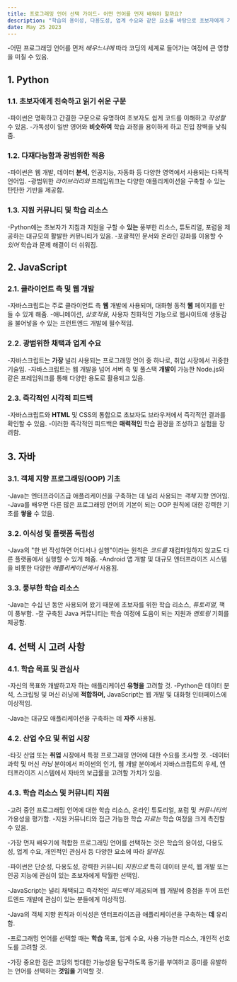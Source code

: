 ```yaml
---
title: 프로그래밍 언어 선택 가이드- 어떤 언어를 먼저 배워야 할까요?
description: "학습의 용이성, 다용도성, 업계 수요와 같은 요소를 바탕으로 초보자에게 가장 적합한 프로그래밍 언어를 결정하는 데 도움이 되는 인사이트와 고려 사항을 제공하는 것을 목표로 합니다."
date: May 25 2023
---
```


-어떤 프로그래밍 언어를 먼저 _배우느냐에_ 따라 코딩의 세계로 들어가는 여정에 큰 영향을 미칠 수 있음. 





## 1. Python
### 1.1. 초보자에게 친숙하고 읽기 쉬운 구문

-파이썬은 명확하고 간결한 구문으로 유명하여 초보자도 쉽게 코드를 이해하고 _작성할_ 수 있음.
-가독성이 일반 영어와 **비슷하여** 학습 과정을 용이하게 하고 진입 장벽을 낮춰줌.
### 1.2. 다재다능함과 광범위한 적용

-파이썬은 웹 개발, 데이터 **분석,** 인공지능, 자동화 등 다양한 영역에서 사용되는 다목적 언어임.
-광범위한 _라이브러리와_ 프레임워크는 다양한 애플리케이션을 구축할 수 있는 탄탄한 기반을 제공함.
### 1.3. 지원 커뮤니티 및 학습 리소스

-Python에는 초보자가 지침과 지원을 구할 수 **있는** 풍부한 리소스, 튜토리얼, 포럼을 제공하는 대규모의 활발한 커뮤니티가 있음.
-포괄적인 문서와 온라인 강좌를 이용할 수 _있어_ 학습과 문제 해결이 더 쉬워짐.
## 2. JavaScript
### 2.1. 클라이언트 측 및 웹 개발

-자바스크립트는 주로 클라이언트 측 **웹** 개발에 사용되며, 대화형 동적 **웹** 페이지를 만들 수 있게 해줌.
-애니메이션, _상호작용,_ 사용자 친화적인 기능으로 웹사이트에 생동감을 불어넣을 수 있는 프런트엔드 개발에 필수적임.
### 2.2. 광범위한 채택과 업계 수요

-자바스크립트는 **가장** 널리 사용되는 프로그래밍 언어 중 하나로, 취업 시장에서 귀중한 기술임.
-자바스크립트는 웹 개발을 넘어 서버 측 및 풀스택 **개발이** 가능한 Node.js와 같은 프레임워크를 통해 다양한 용도로 활용되고 있음.
### 2.3. 즉각적인 시각적 피드백

-자바스크립트와 **HTML** 및 CSS의 통합으로 초보자도 브라우저에서 즉각적인 결과를 확인할 수 있음.
-이러한 즉각적인 피드백은 **매력적인** 학습 환경을 조성하고 실험을 장려함.
## 3. 자바
### 3.1. 객체 지향 프로그래밍(OOP) 기초

-Java는 엔터프라이즈급 애플리케이션을 구축하는 데 널리 사용되는 _객체_ 지향 언어임.
-Java를 배우면 다른 많은 프로그래밍 언어의 기본이 되는 OOP 원칙에 대한 강력한 기초를 **쌓을** 수 있음.
### 3.2. 이식성 및 플랫폼 독립성

-Java의 "한 번 작성하면 어디서나 실행"이라는 원칙은 _코드를_ 재컴파일하지 않고도 다른 플랫폼에서 실행할 수 있게 해줌.
-Android 앱 개발 및 대규모 엔터프라이즈 시스템을 비롯한 다양한 _애플리케이션에서_ 사용됨.
### 3.3. 풍부한 학습 리소스

-Java는 수십 년 동안 사용되어 왔기 때문에 초보자를 위한 학습 리소스, _튜토리얼,_ 책이 풍부함.
-잘 구축된 Java 커뮤니티는 학습 여정에 도움이 되는 지원과 _멘토링_ 기회를 제공함.
## 4. 선택 시 고려 사항
### 4.1. 학습 목표 및 관심사

-자신의 목표와 개발하고자 하는 애플리케이션 **유형을** 고려할 것.
-Python은 데이터 분석, 스크립팅 및 머신 러닝에 **적합하며,** JavaScript는 웹 개발 및 대화형 인터페이스에 이상적임. 



-Java는 대규모 애플리케이션을 구축하는 데 **자주** 사용됨.
### 4.2. 산업 수요 및 취업 시장

-타깃 산업 또는 **취업** 시장에서 특정 프로그래밍 언어에 대한 수요를 조사할 것.
-데이터 과학 및 머신 _러닝_ 분야에서 파이썬의 인기, 웹 개발 분야에서 자바스크립트의 우세, 엔터프라이즈 시스템에서 자바의 보급률을 고려할 가치가 있음.
### 4.3. 학습 리소스 및 커뮤니티 지원

-고려 중인 프로그래밍 언어에 대한 학습 리소스, 온라인 튜토리얼, 포럼 및 _커뮤니티의_ 가용성을 평가함.
-지원 커뮤니티와 접근 가능한 학습 _자료는_ 학습 여정을 크게 촉진할 수 있음.


-가장 먼저 배우기에 적합한 프로그래밍 언어를 선택하는 것은 학습의 용이성, 다용도성, 업계 수요, 개인적인 관심사 등 다양한 요소에 따라 _달라짐._ 

-파이썬은 단순성, 다용도성, 강력한 커뮤니티 _지원으로_ 특히 데이터 분석, 웹 개발 또는 인공 지능에 관심이 있는 초보자에게 탁월한 선택임. 



-JavaScript는 널리 채택되고 즉각적인 _피드백이_ 제공되며 웹 개발에 중점을 두어 프런트엔드 개발에 관심이 있는 분들에게 이상적임. 



-Java의 객체 지향 원칙과 이식성은 엔터프라이즈급 애플리케이션을 구축하는 **데** 유리함. 



-프로그래밍 언어를 선택할 때는 **학습** 목표, 업계 수요, 사용 가능한 리소스, 개인적 선호도를 고려할 것. 



-가장 중요한 점은 코딩의 방대한 가능성을 탐구하도록 동기를 부여하고 흥미를 유발하는 언어를 선택하는 **것임을** 기억할 것.